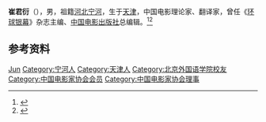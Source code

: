 '''崔君衍'''（{{bd|1942年|}}），男，祖籍[[河北|河北]][[宁河|宁河]]，生于[[天津|天津]]，中国电影理论家、翻译家，曾任《[[环球银幕|环球银幕]]》杂志主编、[[中国电影出版社|中国电影出版社]]总编辑。<ref>{{Cite book|title=中国电影电视艺术家辞典|author=何厚桢主编|publisher=中国学术期刊（光盘版）电子杂志社|year=2007|isbn=|location=北京|pages=}}</ref><ref>{{Cite book|title=中国当代艺术界名人录|author=中国名人研究院编; 异天, 戈德主编|publisher=社会科学文献出版社|year=1993|isbn=|location=北京|pages=}}</ref>

== 参考资料 ==
{{reflist}}

{{中国人物小作品}}
{{Navboxes
| title  = 崔君衍在[[中国电影家协会|中国电影家协会]]的职务
| list1  =
{{中国电影家协会第五届理事会}}
{{中国电影家协会第六届理事会}}
}}

{{Authority control}}
{{DEFAULTSORT:Cui崔}}
[[Category:崔姓|Jun]]
[[Category:宁河人|Category:宁河人]]
[[Category:天津人|Category:天津人]]
[[Category:北京外国语学院校友|Category:北京外国语学院校友]]
[[Category:中国电影家协会会员|Category:中国电影家协会会员]]
[[Category:中国电影家协会理事|Category:中国电影家协会理事]]